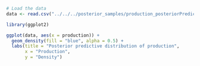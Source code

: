 ```r
# Load the data
data <- read.csv("../../../posterior_samples/production_posteriorPredictive_test2.csv")
```
```r
library(ggplot2)
```
```r
ggplot(data, aes(x = production)) +
  geom_density(fill = "blue", alpha = 0.5) +
  labs(title = "Posterior predictive distribution of production",
       x = "Production",
       y = "Density")
```
```r
```



